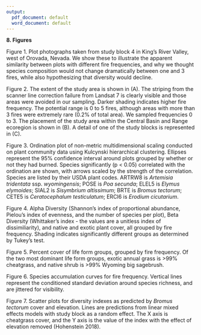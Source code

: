 ```yaml
---
output:
  pdf_document: default
  word_document: default
---
```


**8. Figures**

Figure 1.  Plot photographs taken from study block 4 in King's River Valley, west of Orovada, Nevada. We show these to illustrate the apparent similarity between plots with different fire frequencies, and why we thought species composition would not change dramatically between one and 3 fires, while also hypothesizing that diversity would decline.

Figure 2. The extent of the study area is shown in (A). The striping from the scanner line correction failure from Landsat 7 is clearly visible and those areas were avoided in our sampling. Darker shading indicates higher fire frequency. The potential range is 0 to 5 fires, although areas with more than 3 fires were extremely rare (0.2% of total area). We sampled frequencies 0 to 3. The placement of the study area within the Central Basin and Range ecoregion is shown in (B). A detail of one of the study blocks is represented in (C).

Figure 3. Ordination plot of non-metric multidimensional scaling conducted on plant community data using Kulcynski hierarchical clustering. Ellipses represent the 95% confidence interval around plots grouped by whether or not they had burned. Species significantly (p < 0.05) correlated with the ordination are shown, with arrows scaled by the strength of the correlation. Species are listed by their USDA plant codes. ARTRW8 is *Artemisia tridentata* ssp. *wyomingensis*; POSE is *Poa secunda*; ELEL5 is *Elymus elymoides*;  SIAL2 is *Sisymbrium altissimum*; BRTE is *Bromus tectorum*; CETE5 is *Ceratocephalum testiculatum*; ERCI6 is *Erodium cicutarium*. 

Figure 4. Alpha Diversity (Shannon's index of proportional abundance, Pielou's index of evenness, and the number of species per plot), Beta Diversity (Whittaker's index - the values are a unitless index of dissimiliarity), and native and exotic plant cover, all grouped by fire frequency. Shading indicates significantly different groups as determined by Tukey's test.

Figure 5. Percent cover of life form groups, grouped by fire frequency. Of the two most dominant life form groups, exotic annual grass is >99% cheatgrass, and native shrub is >99% Wyoming big sagebrush.

Figure 6. Species accumulation curves for fire frequency. Vertical lines represent the conditioned standard deviation around species richness, and are jittered for visibility.

Figure 7. Scatter plots for diversity indexes as predicted by *Bromus tectorum* cover and elevation. Lines are predictions from linear mixed effects models with study block as a random effect. The X axis is cheatgrass cover, and the Y axis is the value of the index with the effect of elevation removed (Hohenstein 2018).

\newpage

\begin{figure}
 
  \begin{center}
    \includegraphics{figures/fire_pics.png}
    \caption{}
  \end{center}
\end{figure}
\clearpage

\newpage

\begin{figure}
 
  \begin{center}
    \includegraphics{figures/map.png}
    \caption{}
  \end{center}
\end{figure}
\clearpage

\newpage


\begin{figure}
 
  \begin{center}
    \includegraphics{figures/nmds.png}
    \caption{}
  \end{center}
\end{figure}

\clearpage

\newpage

\begin{figure}
 
  \begin{center}
    \includegraphics{figures/tukey_plots.png}
    \caption{}
  \end{center}
\end{figure}
\clearpage

\newpage

\begin{figure}
 
  \begin{center}
    \includegraphics{figures/origin_lf.png}
    \caption{}
  \end{center}
\end{figure}

\clearpage
\newpage

\begin{figure}
 
  \begin{center}
    \includegraphics{figures/sac_plot.png}
    \caption{}
  \end{center}
\end{figure}

\clearpage
\newpage

\begin{figure}
 
  \begin{center}
    \includegraphics{figures/brte_div.png}
    \caption{}
  \end{center}
\end{figure}

